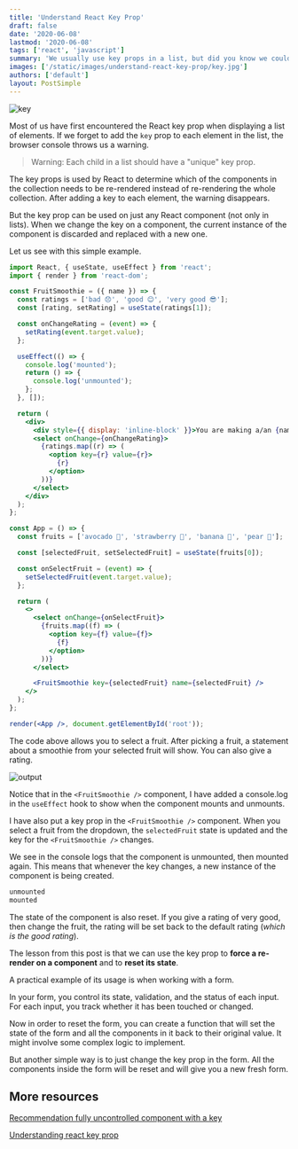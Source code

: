 ```yaml
---
title: 'Understand React Key Prop'
draft: false
date: '2020-06-08'
lastmod: '2020-06-08'
tags: ['react', 'javascript']
summary: 'We usually use key props in a list, but did you know we could use it in just any component? Let us see useful functionality we could do with React key prop.'
images: ['/static/images/understand-react-key-prop/key.jpg']
authors: ['default']
layout: PostSimple
---
```


<Image
  alt="key"
  src="/static/images/understand-react-key-prop/key.jpg"
  width={1200}
  height={400}
  priority
/>

<ImageAttribution
  text="Photo by Kelly Sikkema on Unsplash"
  url="https://unsplash.com/photos/Nel8STCcWy8"
/>

Most of us have first encountered the React key prop when displaying a list of elements. If we forget to add the `key` prop to each element in the list, the browser console throws us a warning.

> Warning: Each child in a list should have a "unique" key prop.

The key props is used by React to determine which of the components in the collection needs to be re-rendered instead of re-rendering the whole collection. After adding a key to each element, the warning disappears.

But the key prop can be used on just any React component (not only in lists). When we change the key on a component, the current instance of the component is discarded and replaced with a new one.

Let us see with this simple example.

```jsx {52}
import React, { useState, useEffect } from 'react';
import { render } from 'react-dom';

const FruitSmoothie = ({ name }) => {
  const ratings = ['bad 😞', 'good 😊', 'very good 😎'];
  const [rating, setRating] = useState(ratings[1]);

  const onChangeRating = (event) => {
    setRating(event.target.value);
  };

  useEffect(() => {
    console.log('mounted');
    return () => {
      console.log('unmounted');
    };
  }, []);

  return (
    <div>
      <div style={{ display: 'inline-block' }}>You are making a/an {name} smoothie 🥤.</div>
      <select onChange={onChangeRating}>
        {ratings.map((r) => (
          <option key={r} value={r}>
            {r}
          </option>
        ))}
      </select>
    </div>
  );
};

const App = () => {
  const fruits = ['avocado 🥑', 'strawberry 🍓', 'banana 🍌', 'pear 🍐'];

  const [selectedFruit, setSelectedFruit] = useState(fruits[0]);

  const onSelectFruit = (event) => {
    setSelectedFruit(event.target.value);
  };

  return (
    <>
      <select onChange={onSelectFruit}>
        {fruits.map((f) => (
          <option key={f} value={f}>
            {f}
          </option>
        ))}
      </select>

      <FruitSmoothie key={selectedFruit} name={selectedFruit} />
    </>
  );
};

render(<App />, document.getElementById('root'));
```

The code above allows you to select a fruit. After picking a fruit, a statement about a smoothie from your selected fruit will show. You can also give a rating.

![output](/static/images/understand-react-key-prop/output.png)

Notice that in the `<FruitSmoothie />` component, I have added a console.log in the `useEffect` hook to show when the component mounts and unmounts.

I have also put a key prop in the `<FruitSmoothie />` component. When you select a fruit from the dropdown, the `selectedFruit` state is updated and the key for the `<FruitSmoothie />` changes.

We see in the console logs that the component is unmounted, then mounted again. This means that whenever the key changes, a new instance of the component is being created.

```bash
unmounted
mounted
```

The state of the component is also reset. If you give a rating of very good, then change the fruit, the rating will be set back to the default rating (_which is the good rating_).

The lesson from this post is that we can use the key prop to **force a re-render on a component** and to **reset its state**.

A practical example of its usage is when working with a form.

In your form, you control its state, validation, and the status of each input. For each input, you track whether it has been touched or changed.

Now in order to reset the form, you can create a function that will set the state of the form and all the components in it back to their original value. It might involve some complex logic to implement.

But another simple way is to just change the key prop in the form. All the components inside the form will be reset and will give you a new fresh form.

## More resources

[Recommendation fully uncontrolled component with a key](https://reactjs.org/blog/2018/06/07/you-probably-dont-need-derived-state.html#recommendation-fully-uncontrolled-component-with-a-key)

[Understanding react key prop](https://kentcdodds.com/blog/understanding-reacts-key-prop)
